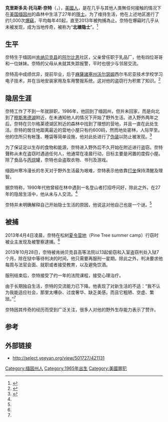 {{Infobox person
|name        = 克里斯多夫·托馬斯·奈特
|image       = 
|image_size  = 
|caption     = 
|birth_date  = 1965年12月7日
|birth_place = {{USA}}缅因州[[肯纳贝克县_(缅因州)|肯纳贝克县]][[阿尔比恩_(缅因州)|阿尔比恩]]
|death_date  = 
|death_place = 
|occupation  = 
|known_for   = 隱士
}}

'''克里斯多夫·托马斯·奈特'''（{{lang-en|'''Christopher Thomas Knight'''}}，{{bd|1965年|12月7日|}}），[[美國人|美國人]]，是在几乎与其他人类無任何接触的情况下在[[美国|美国]][[缅因州|缅因州]]的森林中生活了27年的[[隱士|隱士]]。为了维持生活，他在上述地区進行了约1,000次[[爆竊|爆竊]]，平均每年40起，直至2013年被拘捕為止。奈特在爆竊时几乎从未被发现，成为当地传奇，被称为“'''北塘隐士'''”。<ref name="zhongxinwang">{{Cite web
 | url=http://www.chinanews.com/gj/2014/08-21/6518110.shtml
 | title=男子隐居森林30年将回归社会 曾犯下千件盗窃案
 | publisher=中国新闻网
 | date=2014-08-21
 | accessdate=2014-11-04
 | archive-date=2016-03-05
 | archive-url=https://web.archive.org/web/20160305083042/http://www.chinanews.com/gj/2014/08-21/6518110.shtml
 | dead-url=no
 }}</ref>

== 生平 ==
奈特生于缅因州[[肯纳贝克县_(缅因州)|肯纳贝克县]]的[[阿尔比恩_(缅因州)|阿尔比恩]]社区，父亲曾任职于乳品厂，他有四位哥哥和一位妹妹。奈特的父母从未就其失踪报警，平时也很少与邻居交流。

奈特高中成绩优异，提前毕业，后于[[麻薩諸塞州|麻薩諸塞州]][[沃尔瑟姆_(马萨诸塞州)|沃尔瑟姆]]西尔韦尼亚技术学校学习电子技术，并在当地安装家用及车用警报系统，这对他的盗窃行为积累了知识。<ref name="gq">{{Cite web
 | url=http://www.gq.com/news-politics/newsmakers/201409/the-last-true-hermit?printable=true
 | title=The Strange & Curious Tale of the Last True Hermit
 | author=Michael Finkel
 | publisher=[[GQ|GQ]]
 | date=2014-09
 | accessdate=2014-11-04
 | archive-date=2015-06-26
 | archive-url=https://web.archive.org/web/20150626072435/http://www.gq.com/news-politics/newsmakers/201409/the-last-true-hermit?printable=true
 | dead-url=no
 }}</ref>

== 隐居生涯 ==
奈特工作了不到一年就辞职，1986年，他回到了缅因州，但并未回家，而是向北到了[[穆斯黑德湖|穆斯黑德湖]]附近，在未通知他人的情况下开始了野外生活。进入野外两年之后，奈特在贝尔格莱德湖区附近的森林中找到了理想的营地，并且一直在此处生活。奈特的居住地距离最近的营地小屋只有约600码，然而地处密林，人际罕至。他的住所只有帐篷、睡袋等简单设施，他对此处进行了[[伪装|伪装]]以防止被发现。<ref name="bostonglobe">{{Cite web
 | url=http://www.bostonglobe.com/metro/maine/2013/05/25/north-pond-hermit-discovered-arrested-after-years-maine-woods/xSXsUlDOQVhqUMb8nkslxN/story.html
 | title=In rural Maine, a life of solitude and larceny
 | author=Brian MacQuarrie
 | publisher=波士顿环球报
 | date=2013-05-26
 | accessdate=2014-11-04
 | archive-date=2020-11-08
 | archive-url=https://web.archive.org/web/20201108141258/https://www.bostonglobe.com/metro/maine/2013/05/25/north-pond-hermit-discovered-arrested-after-years-maine-woods/xSXsUlDOQVhqUMb8nkslxN/story.html
 | dead-url=no
 }}</ref>

为了保证足以生存的食物和能源，奈特进入野外后不久开始在附近进行盗窃。奈特聲称从未在盗窃时遇過任何人，他通常在凌晨行动，目标主要是闲置的度假小屋。除了食品与[[丙烷|丙烷]]罐，奈特也会盗取衣物、书刊及游戏。

缅因州寒冷漫长的冬天对于野外生活最为艰难，奈特表示他依靠[[打坐|打坐]]保持清醒及理智。

据奈特称，1990年代他曾經在林中遇到一名登山者打招呼问好，除此之外，在27年的隐居生活中，他从未与人交流。<ref name="gq" />

奈特并未明确解释自己开始隐士生活的原因，他说这对他自己也是一个谜。<ref name="zhongxinwang" />

== 被捕 ==
2013年4月4日凌晨，奈特在松树[[夏令營|夏令营地]]（Pine Tree summer camp）行窃时被业主发现及被警察逮捕。<ref name="gq" />

2013年10月28日，奈特被肯纳贝克县高等法院以13起偷窃和入室盗窃判处入狱7个月，除在狱中等待判决的时间，他只需要再服刑一星期。除此之外，判决要求他每周与法官会面、就职或者接受教育，以及避免饮酒。

服刑结束后，奈特接受了约一年的法院课程，接受心理治疗。

由于长期独自生活，奈特的交流能力已下降。他表现了对新生活的不适：“我不认为我能适应社会，那里太嘈杂、过度奢华、缺乏美感。而且它粗陋、空虚、繁琐。”<ref name="zhongxinwang" />

奈特因其传奇的经历而受到广泛关注，很多人对他的野外生存能力表示了赞许。

== 参考 ==
{{reflist}}

== 外部链接 ==
*http://select.yeeyan.org/view/501727/421131 {{Wayback|url=http://select.yeeyan.org/view/501727/421131 |date=20160304133904 }}

[[Category:缅因州人|Category:缅因州人]]
[[Category:1965年出生|Category:1965年出生]]
[[Category:美國罪犯|Category:美國罪犯]]